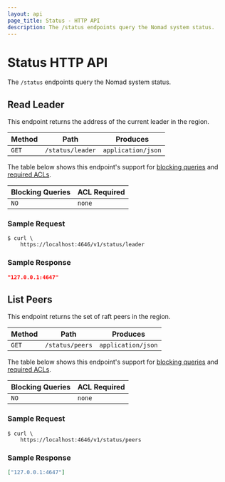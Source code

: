 ```yaml
---
layout: api
page_title: Status - HTTP API
description: The /status endpoints query the Nomad system status.
---
```


# Status HTTP API

The `/status` endpoints query the Nomad system status.

## Read Leader

This endpoint returns the address of the current leader in the region.

| Method | Path             | Produces           |
| ------ | ---------------- | ------------------ |
| `GET`  | `/status/leader` | `application/json` |

The table below shows this endpoint's support for
[blocking queries](/api-docs#blocking-queries) and
[required ACLs](/api-docs#acls).

| Blocking Queries | ACL Required |
| ---------------- | ------------ |
| `NO`             | `none`       |

### Sample Request

```shell-session
$ curl \
    https://localhost:4646/v1/status/leader
```

### Sample Response

```json
"127.0.0.1:4647"
```

## List Peers

This endpoint returns the set of raft peers in the region.

| Method | Path            | Produces           |
| ------ | --------------- | ------------------ |
| `GET`  | `/status/peers` | `application/json` |

The table below shows this endpoint's support for
[blocking queries](/api-docs#blocking-queries) and
[required ACLs](/api-docs#acls).

| Blocking Queries | ACL Required |
| ---------------- | ------------ |
| `NO`             | `none`       |

### Sample Request

```shell-session
$ curl \
    https://localhost:4646/v1/status/peers
```

### Sample Response

```json
["127.0.0.1:4647"]
```
